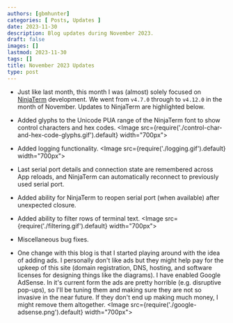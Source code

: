 ```yaml
---
authors: [gbmhunter]
categories: [ Posts, Updates ]
date: 2023-11-30
description: Blog updates during November 2023.
draft: false
images: []
lastmod: 2023-11-30
tags: []
title: November 2023 Updates
type: post
---
```


* Just like last month, this month I was (almost) solely focused on [NinjaTerm](https://ninjaterm.mbedded.ninja/) development. We went from `v4.7.0` through to `v4.12.0` in the month of November. Updates to NinjaTerm are highlighted below.

* Added glyphs to the Unicode PUA range of the NinjaTerm font to show control characters and hex codes.
    <Image src={require('./control-char-and-hex-code-glyphs.gif').default} width="700px"></Image>

* Added logging functionality.
    <Image src={require('./logging.gif').default} width="700px"></Image>

* Last serial port details and connection state are remembered across App reloads, and NinjaTerm can automatically reconnect to previously used serial port.

* Added ability for NinjaTerm to reopen serial port (when available) after unexpected closure.

* Added ability to filter rows of terminal text.
    <Image src={require('./filtering.gif').default} width="700px"></Image>

* Miscellaneous bug fixes.

* One change with this blog is that I started playing around with the idea of adding ads. I personally don't like ads but they might help pay for the upkeep of this site (domain registration, DNS, hosting, and software licenses for designing things like the diagrams). I have enabled Google AdSense. In it's current form the ads are pretty horrible (e.g. disruptive pop-ups), so I'll be tuning them and making sure they are not so invasive in the near future. If they don't end up making much money, I might remove them altogether.
    <Image src={require('./google-adsense.png').default} width="700px"></Image>
    